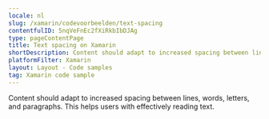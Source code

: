 ```yaml
---
locale: nl
slug: /xamarin/codevoorbeelden/text-spacing
contentfulID: 5nqVeFnEc2fXiRkbIbDJAg
type: pageContentPage
title: Text spacing on Xamarin
shortDescription: Content should adapt to increased spacing between lines, words, letters, and paragraphs.
platformFilter: Xamarin
layout: Layout - Code samples
tag: Xamarin code sample
---
```


Content should adapt to increased spacing between lines, words, letters, and paragraphs. This helps users with effectively reading text.

<CodeSample id="text-spacing" locale="nl" platform="xamarin"/>